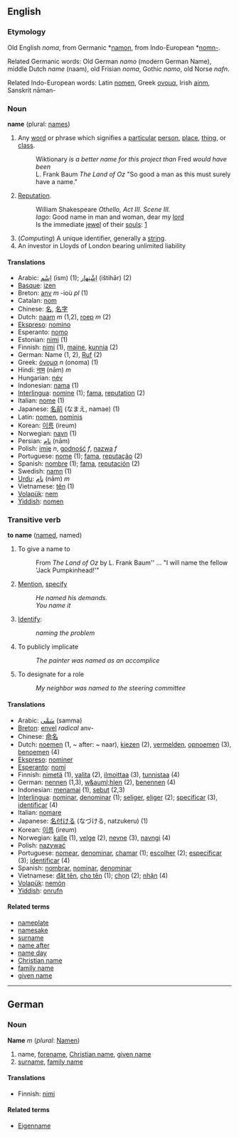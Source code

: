 ==English==
=== Etymology ===
Old English ''noma'', from Germanic *[[namon]], from Indo-European *[[nomn-]].

Related Germanic words: Old German ''namo'' (modern German Name), middle Dutch ''name'' (naam), old Frisian ''noma'', Gothic ''namo'', old Norse ''nafn''.

Related Indo-European words: Latin [[nomen]], Greek [[ονομα]], Irish [[ainm]], Sanskrit nāman-

=== Noun ===
'''name''' (plural: [[names]])

# Any [[word]] or phrase which signifies a [[particular]] [[person]], [[place]], [[thing]], or [[class]]. 
#: Wiktionary ''is a better name for this project than'' Fred '' would have been''
#: L. Frank Baum ''The Land of Oz'' "So good a man as this must surely have a name."
# [[Reputation]].
#: William Shakespeare <i>Othello, Act III. Scene III.</i><br>''Iago'': Good name in man and woman, dear my [[lord]]<br>Is the immediate [[jewel]] of their [[soul|souls]]: [http://www.bartleby.com/100/138.34.42.html]
#(''Computing'') A unique identifier, generally a [[string]].
# An investor in Lloyds of London bearing unlimited liability

==== Translations ====
*Arabic: [[اِسْم]] (ism) (1); [[اِشْتِهار]] (ištihār) (2)
*[[Basque]]: [[izen]]
*Breton: [[anv]] ''m'' -ioù ''pl'' (1)
*Catalan: [[nom]]
*Chinese: [[名]], [[名字]]
*Dutch: [[naam]] ''m'' (1,2), [[roep]] ''m'' (2)
*[[Ekspreso]]: [[nomino]]
*Esperanto: [[nomo]]
*Estonian: [[nimi]] (1)
*Finnish: [[nimi]] (1), [[maine]], [[kunnia]] (2)
*German: Name (1, 2), [[Ruf]] (2)
*Greek: [[όνομα]] ''n'' (onoma) (1)
*Hindi: [[नाम]] (nām) ''m''
*Hungarian: [[név]]
*Indonesian: [[nama]] (1) 
*[[Interlingua]]: [[nomine]] (1); [[fama]], [[reputation]] (2)
*Italian: [[nome]] (1)
*Japanese: [[名前]] (なまえ, namae) (1)
*Latin: [[nomen]], [[nominis]]
*Korean: [[이름]] (ireum)
*Norwegian: [[navn]] (1)
*Persian: [[نام]] (nām)
*Polish: [[imię]] ''n'', [[godność]] ''f'', [[nazwa]] ''f''
*Portuguese: [[nome]] (1); [[fama]], [[reputação]] (2)
*Spanish: [[nombre]] (1); [[fama]], [[reputación]] (2)
*Swedish: [[namn]] (1)
*[[Urdu]]: [[نام]] (nām) ''m''
*Vietnamese: [[tên]] (1)
*[[Volapük]]: [[nem]]
*[[Yiddish]]: [[nomen]]

=== Transitive verb ===
'''to name''' ([[named]], named)

# To give a name to
#: From ''The Land of Oz'' by L. Frank Baum'' ... "I will name the fellow 'Jack Pumpkinhead!'"
# [[Mention]], [[specify]]
#: ''He named his demands.''
#: ''You name it''
# [[Identify]]:
#: ''naming the problem''
# To publicly implicate
#: ''The painter was named as an accomplice''
# To designate for a role
#: ''My neighbor was named to the steering committee''

==== Translations ====
*Arabic: [[سَمَّى]] (samma)
*[[Breton]]: [[envel]] ''radical'' anv-
*Chinese: [[命名]]
*Dutch: [[noemen]] (1, ~ after: ~ naar), [[kiezen]] (2), [[vermelden]], [[opnoemen]] (3), [[benoemen]] (4)
*[[Ekspreso]]: [[nominer]]
*[[Esperanto]]: [[nomi]]
*Finnish: [[nimetä]] (1), [[valita]] (2), [[ilmoittaa]] (3), [[tunnistaa]] (4)
*German: [[nennen]] (1,3), [[w&auml;hlen]] (2), [[benennen]] (4)
*Indonesian: [[nama|menamai]] (1), [[sebut]] (2,3)
*[[Interlingua]]: [[nominar]], [[denominar]] (1); [[seliger]], [[eliger]] (2); [[specificar]] (3), [[identificar]] (4)
*Italian: [[nomare]]
*Japanese: [[名付ける]] (なづける, natzukeru) (1)
*Korean: [[이름]] (ireum)
*Norwegian: [[kalle]] (1), [[velge]] (2), [[nevne]] (3), [[navngi]] (4)
*Polish: [[nazywać]]
*Portuguese: [[nomear]], [[denominar]], [[chamar]] (1); [[escolher]] (2); [[especificar]] (3); [[identificar]] (4)
*Spanish: [[nombrar]], [[nominar]], [[denominar]]
*Vietnamese: [[đặt tên]], [[cho tên]] (1); [[chọn]] (2); [[nhận]] (4)
*[[Volapük]]: [[nemön]]
*[[Yiddish]]: [[onrufn]]

====Related terms====
*[[nameplate]]
*[[namesake]]
*[[surname]]
*[[name after]]
*[[name day]]
*[[Christian name]]
*[[family name]]
*[[given name]]

----
==German==
=== Noun ===
'''Name''' ''m'' (''plural'': [[Namen]])

#name, [[forename]], [[Christian name]], [[given name]]
#[[surname]], [[family name]]

====Translations====
*Finnish: [[nimi]]

====Related terms====
*[[Eigenname]]